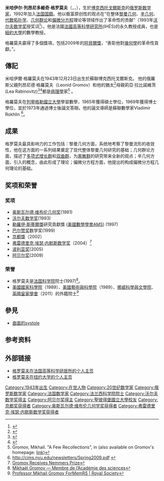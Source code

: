 {{Infobox scientist
| name              = 米哈伊尔·格罗莫夫<br/>{{lang|fr|Mikhaïl Leonidovitch Gromov}}
| native_name       = Михаил Леонидович Громов
| native_name_lang  = ru
| image             = Mikhael Gromov.jpg
| image_size        =
| caption           = 米哈伊尔·格罗莫夫, 2014年
| birth_date        = {{birth date and age|1943|12|23|df=y}}
| birth_place       = {{USSR}}[[俄罗斯苏维埃联邦社会主义共和国|俄罗斯苏维埃联邦社会主义共和国]][[博克西托戈爾斯克|博克西托戈爾斯克]]
| death_date        =
| death_place       =
| residence         = {{FRA}}
| nationality       = {{RUS}}<br />{{FRA}}
| alma_mater        = [[圣彼得堡国立大学|列宁格勒国立大学]] (PhD)
| doctoral_advisor  = [[Vladimir_Rokhlin_(Soviet_mathematician)|Vladimir Rokhlin]]
| doctoral_students = [[Denis_Auroux|Denis Auroux]]<br />[[Christophe_Bavard|Christophe Bavard]]<br />[[François_Labourie|François Labourie]]<br />[[Yashar_Memarian|Yashar Memarian]]<br />[[Pierre_Pansu|Pierre Pansu]]<br />[[Abdelghani_Zeghib|Abdelghani Zeghib]]
| known_for         = [[几何学|几何学]]<br />[[格羅莫夫雙曲空間|格羅莫夫雙曲空間]]
| field             = 数学
| work_institutions = [[法國高等科學研究所|法國高等科學研究所]]<br />[[纽约大学|纽约大学]]
| prizes            = {{no wrap|[[奥斯瓦尔德·维布伦几何奖|奥斯瓦尔德·维布伦几何奖]] (1981)<br />[[沃尔夫数学奖|沃尔夫数学奖]] (1993)<br /> [[京都獎|京都獎]] (2002)<br />[[内默斯数学奖|内默斯数学奖]] (2004)<br />[[波利亚奖|波利亚奖]] (2005)<br />[[阿贝尔奖|阿贝尔奖]] (2009)}}
}}
'''米哈伊尔·列昂尼多維奇·格罗莫夫'''（{{lang-ru|'''Михаил Леонидович Громов'''}}，{{lang-fr|'''Mikhaïl Leonidovitch Gromov'''}}，{{bd|1943年|12月23日}}），生於[[博克西托戈爾斯克|博克西托戈爾斯克]]的[[俄罗斯|俄罗斯]][[数学家|数学家]]，1992年加入[[法国|法国]][[国籍|国籍]]。他以极富原创性的观点在“在整体[[黎曼几何|黎曼几何]]、[[辛几何|辛几何]]、[[代数拓扑学|代数拓扑学]]、[[几何群论|几何群论]]和[[偏微分方程|偏微分方程]]理论等领域作出了革命性的贡献”（1993年[[沃尔夫数学奖|沃尔夫数学奖]]授奖词<ref>{{cite web |url=http://www.wolffund.org.il/full.asp?id=76 |title=存档副本 |accessdate=2011-06-30 |deadurl=yes |archiveurl=https://web.archive.org/web/20120120154644/http://www.wolffund.org.il/full.asp?id=76 |archivedate=2012-01-20 }}</ref>）。他是法國[[法國高等科學研究所|法國高等科學研究所]](IHÉS)的永久教授成員，也是[[紐約大學|紐約大學]]的數學教授。

格羅莫夫贏得了多個獎項，包括2009年的[[阿貝爾獎|阿貝爾獎]]，“表彰他對[[幾何學|幾何學]]的革命性貢獻。”。

== 傳記 ==
米哈伊爾·格羅莫夫在1943年12月23日出生於蘇聯博克西托戈爾斯克。 他的俄羅斯父親列昂尼德·格羅莫夫（Leonid Gromov）和他的猶太<ref>{{cite book |author=Masha Gessen|title=Perfect Rigour: A Genius and the Mathematical Breakthrough of a Lifetime|publisher=Icon Books Ltd |year=2011 }}</ref>母親莉亞·拉比諾維茨(Lea Rabinovitz)<ref>{{cite book|title=The International Who's Who, 1997–98|url=https://books.google.com/books?id=4XNtwLEbl7wC|year=1997|publisher=Europa Publications|isbn=978-1-85743-022-6|pages=591}}</ref><ref name=mactutor>{{MacTutor Biography|id=Gromov}}</ref>都是[[病理學|病理學]]家<ref>Gromov, Mikhail. "A Few Recollections", in {{cite book|author1=Helge Holden|author2=Ragni Piene|title=The Abel Prize 2008–2012|url=https://books.google.com/books?id=tEprnQEACAAJ|date=3 February 2014|publisher=Springer Berlin Heidelberg|isbn=978-3-642-39448-5|pages=129–137}} (also available on Gromov's homepage: [https://www.ihes.fr/~gromov/PDF/autobiography-dec20-2010.pdf link])</ref> 。

格羅莫夫在[[列寧格勒國立大學|列寧格勒國立大學]]學習數學，1965年獲得碩士學位，1969年獲得博士學位，並於1973年通過博士後論文答辯。他的論文導師是蘇聯數學家Vladimir Rokhlin <ref>http://cims.nyu.edu/newsletters/Spring2009.pdf {{Bare URL PDF|date=March 2022}}</ref>。

== 成果 ==
格罗莫夫最具影响力的工作包括：黎曼几何方面，系统地考察了黎曼流形的收敛性，他在这方面的一系列结果奠定了现代整体黎曼几何研究的基础；几何群论方面，描述了[[多项式增长群|多项式增长群]]和[[双曲群|双曲群]]，为[[离散群|离散群]]的研究带来全新的观点；辛几何方面，引入{{le|伪全纯曲线|Pseudoholomorphic curve}}的概念，由此形成了{{le|格罗莫夫-威滕不变量|Gromov–Witten invariant}}理论；偏微分方程方面，他提出的{{le|同伦原理|homotopy principle}}构成偏微分方程几何理论的基础。

== 奖项和荣誉 ==
=== 奖项 ===
* [[奥斯瓦尔德·维布伦几何奖|奥斯瓦尔德·维布伦几何奖]](1981)
* [[沃尔夫数学奖|沃尔夫数学奖]](1993)
* [[勒羅伊·斯蒂爾獎|勒羅伊·斯蒂爾獎]]研究貢獻獎 ([[美國數學學會|美國數學學會]]AMS) (1997)
* [[巴尔赞奖|巴尔赞奖]]数学奖(1999)
* [[京都獎|京都獎]]（2002）
* [[弗雷德里克·埃瑟·内默斯数学奖|弗雷德里克·埃瑟·内默斯数学奖]]（2004）<ref>[https://www.ams.org/notices/200407/comm-nemmers.pdf Gromov Receives Nemmers Prize]</ref>
* [[波利亚奖|波利亚奖]](2005)
* [[阿贝尔奖|阿贝尔奖]](2009)

=== 荣誉 ===
* 格罗莫夫是[[法国科学院|法国科学院]]院士(1997)<ref>[http://www.academie-sciences.fr/fr/Liste-des-membres-de-l-Academie-des-sciences-/-G/mikhail-gromov.html Mikhaël Gromov — Membre de l’Académie des sciences]</ref>。
* [[美國國家科學院|美國國家科學院]]（1989）、[[美國藝術與科學院|美國藝術與科學院]]（1989）、[[挪威科學與文學院|挪威科學與文學院]]、[[英國皇家學會|英國皇家學會]]（2011）的外籍院士<ref>[http://royalsociety.org/people/mikhail-gromov/ Professor Mikhail Gromov ForMemRS | Royal Society]</ref>

== 參見 ==
* [[曲面的systole|曲面的systole]]

==参考资料==
{{reflist}}

==外部链接==
*[http://www.ihes.fr/~gromov/ 格罗莫夫在法国高等科学研居所的个人主页]
*[https://web.archive.org/web/20090408203911/http://as.nyu.edu/object/IO_3199.html 格罗莫夫在纽约大学的个人主页]

{{Wolf Prize in Mathematics}}
{{阿贝尔奖得主}}
{{京都奖获得者|basic-sciences}}
{{奥斯瓦尔德·维布伦几何学奖获得者}}
{{Fellows of the Royal Society}}

{{Authority control}}
{{DEFAULTSORT:Gromov, Mikhail}}
[[Category:1943年出生|Category:1943年出生]]
[[Category:在世人物|Category:在世人物]]
[[Category:20世纪数学家|Category:20世纪数学家]]
[[Category:俄罗斯数学家|Category:俄罗斯数学家]]
[[Category:法国数学家|Category:法国数学家]]
[[Category:法兰西科学院院士|Category:法兰西科学院院士]]
[[Category:沃尔夫数学奖得主|Category:沃尔夫数学奖得主]]
[[Category:阿贝尔奖得主|Category:阿贝尔奖得主]]
[[Category:聖彼得堡國立大學校友|Category:聖彼得堡國立大學校友]]
[[Category:京都奖获得者|Category:京都奖获得者]]
[[Category:奥斯瓦尔德·维布伦几何学奖获得者|Category:奥斯瓦尔德·维布伦几何学奖获得者]]
[[Category:弗雷德里克·埃瑟·内默斯数学奖获得者|Category:弗雷德里克·埃瑟·内默斯数学奖获得者]]